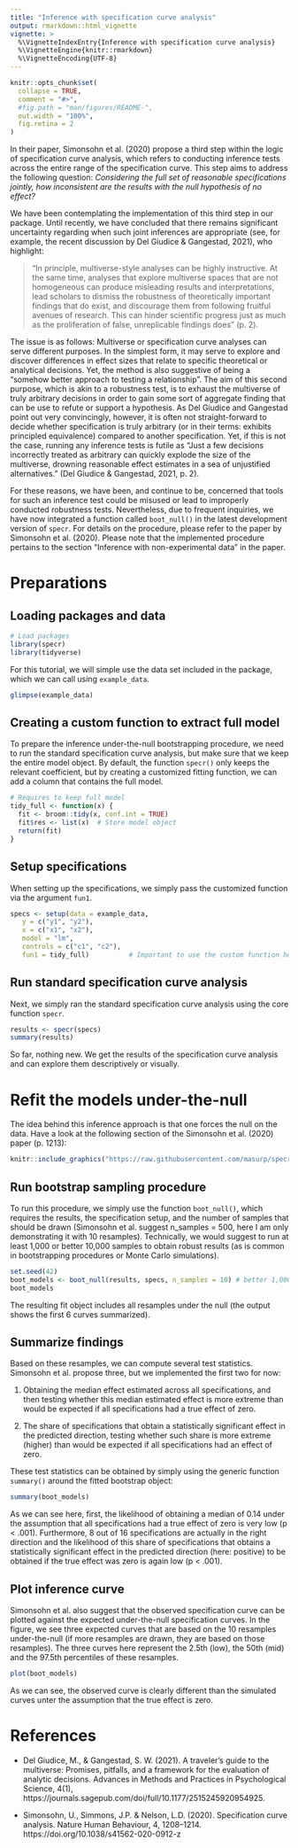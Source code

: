 ```yaml
---
title: "Inference with specification curve analysis"
output: rmarkdown::html_vignette
vignette: >
  %\VignetteIndexEntry{Inference with specification curve analysis}
  %\VignetteEngine{knitr::rmarkdown}
  %\VignetteEncoding{UTF-8}
---
```


```r
knitr::opts_chunk$set(
  collapse = TRUE,
  comment = "#>",
  #fig.path = "man/figures/README-",
  out.width = "100%",
  fig.retina = 2
)
```

In their paper, Simonsohn et al. (2020) propose a third step within the logic of specification curve analysis, which refers to conducting inference tests across the entire range of the specification curve. This step aims to address the following question: 
*Considering the full set of reasonable specifications jointly, how inconsistent are the results with the null hypothesis of no effect?* 

We have been contemplating the implementation of this third step in our package. Until recently, we have concluded that there remains significant uncertainty regarding when such joint inferences are appropriate (see, for example, the recent discussion by Del Giudice & Gangestad, 2021), who highlight:

>"In principle, multiverse-style analyses can be highly instructive. At the same time, analyses that explore multiverse spaces that are not homogeneous can produce misleading results and interpretations, lead scholars to dismiss the robustness of theoretically important findings that do exist, and discourage them from following fruitful avenues of research. This can hinder scientific progress just as much as the proliferation of false, unreplicable findings does" (p. 2).

The issue is as follows: Multiverse or specification curve analyses can serve different purposes. In the simplest form, it may serve to explore and discover differences in effect sizes that relate to specific theoretical or analytical decisions. Yet, the method is also suggestive of being a "somehow better approach to testing a relationship". The aim of this second purpose, which is akin to a robustness test, is to exhaust the multiverse of truly arbitrary decisions in order to gain some sort of aggregate finding that can be use to refute or support a hypothesis. As Del Giudice and Gangestad point out very convincingly, however, it is often not straight-forward to decide whether specification is truly arbitrary (or in their terms: exhibits principled equivalence) compared to another specification. Yet, if this is not the case, running any inference tests is futile as "Just a few decisions incorrectly treated as arbitrary can quickly explode the size of the multiverse, drowning reasonable
effect estimates in a sea of unjustified alternatives." (Del Giudice & Gangestad, 2021, p. 2).   


For these reasons, we have been, and continue to be, concerned that tools for such an inference test could be misused or lead to improperly conducted robustness tests. Nevertheless, due to frequent inquiries, we have now integrated a function called `boot_null()` in the latest development version of `specr`. For details on the procedure, please refer to the paper by Simonsohn et al. (2020). Please note that the implemented procedure pertains to the section "Inference with non-experimental data" in the paper.


# Preparations

## Loading packages and data

```r
# Load packages
library(specr)
library(tidyverse)
```

For this tutorial, we will simple use the data set included in the package, which we can call using `example_data`. 

```r
glimpse(example_data)
```


## Creating a custom function to extract full model

To prepare the inference under-the-null bootstrapping procedure, we need to run the standard specification curve analysis, but make sure that we keep the entire model object. By default, the function `specr()` only keeps the relevant coefficient, but by creating a customized fitting function, we can add a column that contains the full model. 


```r
# Requires to keep full model
tidy_full <- function(x) {
  fit <- broom::tidy(x, conf.int = TRUE)
  fit$res <- list(x)  # Store model object
  return(fit)
}
```


## Setup specifications

When setting up the specifications, we simply pass the customized function via the argument `fun1`. 

```r
specs <- setup(data = example_data,
   y = c("y1", "y2"),
   x = c("x1", "x2"),
   model = "lm",
   controls = c("c1", "c2"),
   fun1 = tidy_full)          # Important to use the custom function here!
```


## Run standard specification curve analysis

Next, we simply ran the standard specification curve analysis using the core function `specr`. 

```r
results <- specr(specs)
summary(results)
```

So far, nothing new. We get the results of the specification curve analysis and can explore them descriptively or visually.

# Refit the models under-the-null

The idea behind this inference approach is that one forces the null on the data. Have a look at the following section of the Simonsohn et al. (2020) paper (p. 1213):


```r
knitr::include_graphics("https://raw.githubusercontent.com/masurp/specr/master/docs/articles/simonsohn_inference.png")
```

## Run bootstrap sampling procedure

To run this procedure, we simply use the function `boot_null()`, which requires the results, the specification setup, and the number of samples that should be drawn (Simonsohn et al. suggest n_samples = 500, here I am only demonstrating it with 10 resamples). Technically, we would suggest to run at least 1,000 or better 10,000 samples to obtain robust results (as is common in bootstrapping procedures or Monte Carlo simulations).

```r
set.seed(42)
boot_models <- boot_null(results, specs, n_samples = 10) # better 1,000 - 10,000!
boot_models
```

The resulting fit object includes all resamples under the null (the output shows the first 6 curves summarized). 

## Summarize findings

Based on these resamples, we can compute several test statistics. Simonsohn et al. propose three, but we implemented the first two for now:

1. Obtaining the median effect estimated across all specifications, and then testing whether this median estimated
effect is more extreme than would be expected if all specifications had a true effect of zero.

2. The share of specifications that obtain a statistically significant effect in the predicted direction,
testing whether such share is more extreme (higher) than would be expected if all specifications had an effect of zero. 

These test statistics can be obtained by simply using the generic function `summary()` around the fitted bootstrap object:

```r
summary(boot_models)
```

As we can see here, first, the likelihood of obtaining a median of 0.14 under the assumption that all specifications had a true effect of zero is very low (p < .001). Furthermore, 8 out of 16 specifications are actually in the right direction and the likelihood of this share of specifications that obtains a statistically significant effect in the predicted direction (here: positive) to be obtained if the true effect was zero is again low (p < .001).  

## Plot inference curve

Simonsohn et al. also suggest that the observed specification curve can be plotted against the expected under-the-null specification curves. In the figure, we see three expected curves that are based on the 10 resamples under-the-null (if more resamples are drawn, they are based on those resamples). The three curves here represent the 2.5th (low), the 50th (mid) and the 97.5th percentiles of these resamples. 

```r
plot(boot_models)
```


As we can see, the observed curve is clearly different than the simulated curves unter the assumption that the true effect is zero. 

# References

- Del Giudice, M., & Gangestad, S. W. (2021). A traveler’s guide to the multiverse: Promises, pitfalls, and a framework for the evaluation of analytic decisions. Advances in Methods and Practices in Psychological Science, 4(1), https://journals.sagepub.com/doi/full/10.1177/2515245920954925.

- Simonsohn, U., Simmons, J.P. & Nelson, L.D. (2020). Specification curve analysis. Nature Human Behaviour, 4, 1208–1214. https://doi.org/10.1038/s41562-020-0912-z


